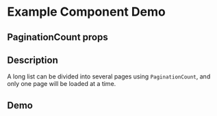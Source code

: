 
<Meta title="Example/PaginationCount" component={PaginationCount} />

# Example Component Demo

## PaginationCount props
<Props of={PaginationCount} />

## Description

A long list can be divided into several pages using `PaginationCount`, and only one page will be loaded at a time.

## Demo
<Canvas>
  <Story name="Pagination-1000 default-20">
    <PaginationCount total={1000} defaultCurrent={20}/>
  </Story>
  <Story name="Pagination-100 default-6">
    <PaginationCount total={100} defaultCurrent={6}/>
  </Story>
</Canvas>